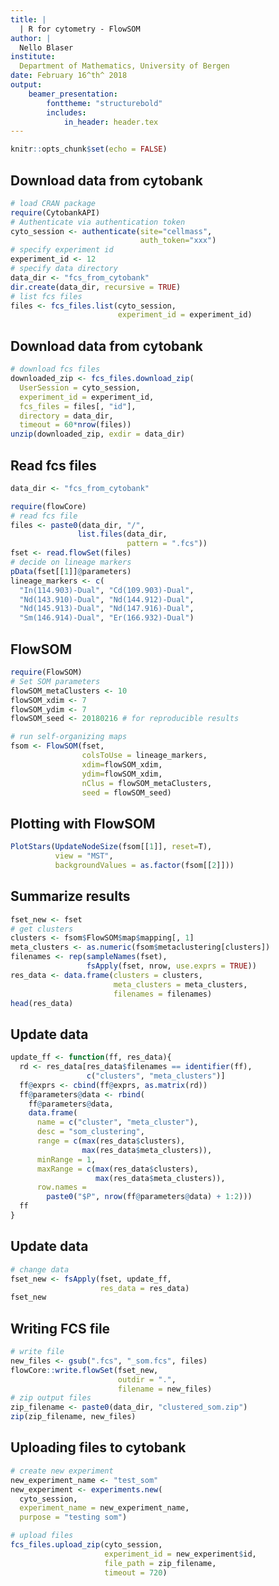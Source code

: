 ```yaml
---
title: | 
  | R for cytometry - FlowSOM
author: |
  Nello Blaser
institute:
  Department of Mathematics, University of Bergen
date: February 16^th^ 2018
output: 
    beamer_presentation:
        fonttheme: "structurebold"
        includes:
            in_header: header.tex
---
```


```r
knitr::opts_chunk$set(echo = FALSE)
```

## Download data from cytobank
```r
# load CRAN package
require(CytobankAPI)
# Authenticate via authentication token
cyto_session <- authenticate(site="cellmass",
                             auth_token="xxx")
# specify experiment id
experiment_id <- 12
# specify data directory
data_dir <- "fcs_from_cytobank"
dir.create(data_dir, recursive = TRUE)
# list fcs files
files <- fcs_files.list(cyto_session, 
                        experiment_id = experiment_id)
```

## Download data from cytobank
```r
# download fcs files
downloaded_zip <- fcs_files.download_zip(
  UserSession = cyto_session, 
  experiment_id = experiment_id, 
  fcs_files = files[, "id"], 
  directory = data_dir, 
  timeout = 60*nrow(files))
unzip(downloaded_zip, exdir = data_dir)
```

## Read fcs files
```r
data_dir <- "fcs_from_cytobank"
```
```r
require(flowCore)
# read fcs file
files <- paste0(data_dir, "/", 
               list.files(data_dir, 
                          pattern = ".fcs"))
fset <- read.flowSet(files)
# decide on lineage markers
pData(fset[[1]]@parameters)
lineage_markers <- c(
  "In(114.903)-Dual", "Cd(109.903)-Dual", 
  "Nd(143.910)-Dual", "Nd(144.912)-Dual", 
  "Nd(145.913)-Dual", "Nd(147.916)-Dual", 
  "Sm(146.914)-Dual", "Er(166.932)-Dual")
```

## FlowSOM
```r
require(FlowSOM)
# Set SOM parameters
flowSOM_metaClusters <- 10
flowSOM_xdim <- 7
flowSOM_ydim <- 7
flowSOM_seed <- 20180216 # for reproducible results

# run self-organizing maps
fsom <- FlowSOM(fset,
                colsToUse = lineage_markers, 
                xdim=flowSOM_xdim, 
                ydim=flowSOM_xdim,
                nClus = flowSOM_metaClusters, 
                seed = flowSOM_seed)
```

## Plotting with FlowSOM
```r
PlotStars(UpdateNodeSize(fsom[[1]], reset=T),
          view = "MST",
          backgroundValues = as.factor(fsom[[2]]))
```

## Summarize results
```r
fset_new <- fset
# get clusters 
clusters <- fsom$FlowSOM$map$mapping[, 1]
meta_clusters <- as.numeric(fsom$metaclustering[clusters])
filenames <- rep(sampleNames(fset), 
                 fsApply(fset, nrow, use.exprs = TRUE))
res_data <- data.frame(clusters = clusters, 
                       meta_clusters = meta_clusters, 
                       filenames = filenames)
head(res_data)
```

## Update data
```r
update_ff <- function(ff, res_data){
  rd <- res_data[res_data$filenames == identifier(ff), 
                 c("clusters", "meta_clusters")]
  ff@exprs <- cbind(ff@exprs, as.matrix(rd))
  ff@parameters@data <- rbind(
    ff@parameters@data,
    data.frame(
      name = c("cluster", "meta_cluster"),
      desc = "som_clustering", 
      range = c(max(res_data$clusters), 
                max(res_data$meta_clusters)),
      minRange = 1, 
      maxRange = c(max(res_data$clusters), 
                   max(res_data$meta_clusters)),
      row.names =
        paste0("$P", nrow(ff@parameters@data) + 1:2)))
  ff
}
```

## Update data
```r
# change data
fset_new <- fsApply(fset, update_ff, 
                    res_data = res_data)
fset_new
```

## Writing FCS file
```r
# write file
new_files <- gsub(".fcs", "_som.fcs", files)
flowCore::write.flowSet(fset_new,
                        outdir = ".",
                        filename = new_files)
# zip output files
zip_filename <- paste0(data_dir, "clustered_som.zip")
zip(zip_filename, new_files)
```

## Uploading files to cytobank
```r
# create new experiment
new_experiment_name <- "test_som"
new_experiment <- experiments.new(
  cyto_session,
  experiment_name = new_experiment_name,
  purpose = "testing som")

# upload files
fcs_files.upload_zip(cyto_session,
                     experiment_id = new_experiment$id,
                     file_path = zip_filename,
                     timeout = 720)
```
